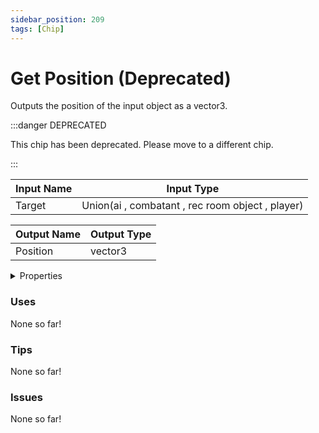 ```yaml
---
sidebar_position: 209
tags: [Chip]
---
```


# Get Position (Deprecated)

Outputs the position of the input object as a vector3.

:::danger DEPRECATED

This chip has been deprecated. Please move to a different chip.

:::


<EsbSvg />

| Input Name | Input Type |
|-----------|-----------|
| Target | Union(ai , combatant , rec room object , player) |

| Output Name | Output Type |
|-----------|-----------|
| Position | vector3 |


<details>
  <summary>Properties</summary>
  <div>
    <div>
    <table>
      <thead>
        <tr>
          <th>Is beta required?</th>
          <th>❌</th>
        </tr>
        <tr>
          <th>Is this chip a trolling risk?</th>
          <th>❌</th>
        </tr>
        <tr>
          <th>Chip UUID</th>
          <th>a8c52ef2-17bf-47e6-9084-3e5623584b48</th>
        </tr>
      </thead>
    </table>
    </div>
  </div>
</details>

### Uses

None so far!

### Tips

None so far!

### Issues

None so far!